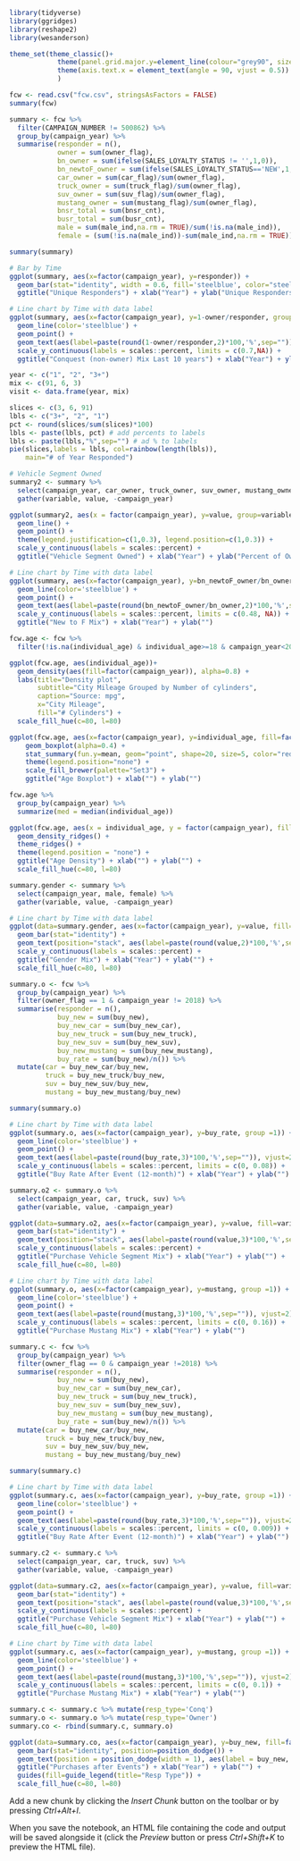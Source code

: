 
```{r}
library(tidyverse)
library(ggridges)
library(reshape2)
library(wesanderson)
```

```{r}
theme_set(theme_classic()+
            theme(panel.grid.major.y=element_line(colour="grey90", size=0.5))+
            theme(axis.text.x = element_text(angle = 90, vjust = 0.5))
            )
```

```{r}
fcw <- read.csv("fcw.csv", stringsAsFactors = FALSE)
summary(fcw)
```
```{r}
summary <- fcw %>%
  filter(CAMPAIGN_NUMBER != 500862) %>%
  group_by(campaign_year) %>%
  summarise(responder = n(),
            owner = sum(owner_flag),
            bn_owner = sum(ifelse(SALES_LOYALTY_STATUS != '',1,0)),
            bn_newtoF_owner = sum(ifelse(SALES_LOYALTY_STATUS=='NEW',1,0)),
            car_owner = sum(car_flag)/sum(owner_flag),
            truck_owner = sum(truck_flag)/sum(owner_flag),
            suv_owner = sum(suv_flag)/sum(owner_flag),
            mustang_owner = sum(mustang_flag)/sum(owner_flag),
            bnsr_total = sum(bnsr_cnt),
            busr_total = sum(busr_cnt),
            male = sum(male_ind,na.rm = TRUE)/sum(!is.na(male_ind)),
            female = (sum(!is.na(male_ind))-sum(male_ind,na.rm = TRUE))/sum(!is.na(male_ind)))

summary(summary)
```


```{r}
# Bar by Time
ggplot(summary, aes(x=factor(campaign_year), y=responder)) +
  geom_bar(stat="identity", width = 0.6, fill='steelblue', color="steelblue")  +
  ggtitle("Unique Responders") + xlab("Year") + ylab("Unique Responders")
```
```{r}
# Line chart by Time with data label
ggplot(summary, aes(x=factor(campaign_year), y=1-owner/responder, group =1)) +
  geom_line(color='steelblue') +
  geom_point() +
  geom_text(aes(label=paste(round(1-owner/responder,2)*100,'%',sep="")), vjust=2) +
  scale_y_continuous(labels = scales::percent, limits = c(0.7,NA)) +
  ggtitle("Conquest (non-owner) Mix Last 10 years") + xlab("Year") + ylab("Conquest Mix Last 10 years")
```

```{r}
year <- c("1", "2", "3+")
mix <- c(91, 6, 3)
visit <- data.frame(year, mix)

slices <- c(3, 6, 91) 
lbls <- c("3+", "2", "1")
pct <- round(slices/sum(slices)*100)
lbls <- paste(lbls, pct) # add percents to labels 
lbls <- paste(lbls,"%",sep="") # ad % to labels 
pie(slices,labels = lbls, col=rainbow(length(lbls)),
  	main="# of Year Responded")
```


```{r}
# Vehicle Segment Owned
summary2 <- summary %>%
  select(campaign_year, car_owner, truck_owner, suv_owner, mustang_owner) %>%
  gather(variable, value, -campaign_year)
```

```{r}
ggplot(summary2, aes(x = factor(campaign_year), y=value, group=variable, shape=variable, colour=variable)) + 
  geom_line() +
  geom_point() +
  theme(legend.justification=c(1,0.3), legend.position=c(1,0.3)) +
  scale_y_continuous(labels = scales::percent) +
  ggtitle("Vehicle Segment Owned") + xlab("Year") + ylab("Percent of Owner")
```

```{r}
# Line chart by Time with data label
ggplot(summary, aes(x=factor(campaign_year), y=bn_newtoF_owner/bn_owner, group =1)) +
  geom_line(color='steelblue') +
  geom_point() +
  geom_text(aes(label=paste(round(bn_newtoF_owner/bn_owner,2)*100,'%',sep="")), vjust=2) +
  scale_y_continuous(labels = scales::percent, limits = c(0.48, NA)) +
  ggtitle("New to F Mix") + xlab("Year") + ylab("")
```

```{r}
fcw.age <- fcw %>%
  filter(!is.na(individual_age) & individual_age>=18 & campaign_year<2018)

ggplot(fcw.age, aes(individual_age))+
  geom_density(aes(fill=factor(campaign_year)), alpha=0.8) + 
  labs(title="Density plot", 
       subtitle="City Mileage Grouped by Number of cylinders",
       caption="Source: mpg",
       x="City Mileage",
       fill="# Cylinders") +
  scale_fill_hue(c=80, l=80)
```
```{r}
ggplot(fcw.age, aes(x=factor(campaign_year), y=individual_age, fill=factor(campaign_year))) +
    geom_boxplot(alpha=0.4) +
    stat_summary(fun.y=mean, geom="point", shape=20, size=5, color="red", fill="red") +
    theme(legend.position="none") +
    scale_fill_brewer(palette="Set3") +
    ggtitle("Age Boxplot") + xlab("") + ylab("")

fcw.age %>%
  group_by(campaign_year) %>%
  summarize(med = median(individual_age))
```
```{r}
ggplot(fcw.age, aes(x = individual_age, y = factor(campaign_year), fill = factor(campaign_year))) +
  geom_density_ridges() +
  theme_ridges() +
  theme(legend.position = "none") +
  ggtitle("Age Density") + xlab("") + ylab("") +
  scale_fill_hue(c=80, l=80)
```
```{r}
summary.gender <- summary %>%
  select(campaign_year, male, female) %>%
  gather(variable, value, -campaign_year)

# Line chart by Time with data label
ggplot(data=summary.gender, aes(x=factor(campaign_year), y=value, fill=variable)) +
  geom_bar(stat="identity") +
  geom_text(position="stack", aes(label=paste(round(value,2)*100,'%',sep=""), hjust=0.5, vjust= 3), size=3) +
  scale_y_continuous(labels = scales::percent) +
  ggtitle("Gender Mix") + xlab("Year") + ylab("") +
  scale_fill_hue(c=80, l=80)
```
```{r}
summary.o <- fcw %>%
  group_by(campaign_year) %>%
  filter(owner_flag == 1 & campaign_year != 2018) %>%
  summarise(responder = n(),
            buy_new = sum(buy_new),
            buy_new_car = sum(buy_new_car),
            buy_new_truck = sum(buy_new_truck),
            buy_new_suv = sum(buy_new_suv),
            buy_new_mustang = sum(buy_new_mustang),
            buy_rate = sum(buy_new)/n()) %>%
  mutate(car = buy_new_car/buy_new,
         truck = buy_new_truck/buy_new,
         suv = buy_new_suv/buy_new,
         mustang = buy_new_mustang/buy_new)

summary(summary.o)
```
```{r}
# Line chart by Time with data label
ggplot(summary.o, aes(x=factor(campaign_year), y=buy_rate, group =1)) +
  geom_line(color='steelblue') +
  geom_point() +
  geom_text(aes(label=paste(round(buy_rate,3)*100,'%',sep="")), vjust=2) +
  scale_y_continuous(labels = scales::percent, limits = c(0, 0.08)) +
  ggtitle("Buy Rate After Event (12-month)") + xlab("Year") + ylab("")
```
```{r}
summary.o2 <- summary.o %>%
  select(campaign_year, car, truck, suv) %>%
  gather(variable, value, -campaign_year)
```

```{r}
ggplot(data=summary.o2, aes(x=factor(campaign_year), y=value, fill=variable)) +
  geom_bar(stat="identity") +
  geom_text(position="stack", aes(label=paste(round(value,3)*100,'%',sep=""), hjust=0.5, vjust= 3), size=3) +
  scale_y_continuous(labels = scales::percent) +
  ggtitle("Purchase Vehicle Segment Mix") + xlab("Year") + ylab("") +
  scale_fill_hue(c=80, l=80)
```
```{r}
# Line chart by Time with data label
ggplot(summary.o, aes(x=factor(campaign_year), y=mustang, group =1)) +
  geom_line(color='steelblue') +
  geom_point() +
  geom_text(aes(label=paste(round(mustang,3)*100,'%',sep="")), vjust=2) +
  scale_y_continuous(labels = scales::percent, limits = c(0, 0.16)) +
  ggtitle("Purchase Mustang Mix") + xlab("Year") + ylab("")
```

```{r}
summary.c <- fcw %>%
  group_by(campaign_year) %>%
  filter(owner_flag == 0 & campaign_year !=2018) %>%
  summarise(responder = n(),
            buy_new = sum(buy_new),
            buy_new_car = sum(buy_new_car),
            buy_new_truck = sum(buy_new_truck),
            buy_new_suv = sum(buy_new_suv),
            buy_new_mustang = sum(buy_new_mustang),
            buy_rate = sum(buy_new)/n()) %>%
  mutate(car = buy_new_car/buy_new,
         truck = buy_new_truck/buy_new,
         suv = buy_new_suv/buy_new,
         mustang = buy_new_mustang/buy_new)

summary(summary.c)
```

```{r}
# Line chart by Time with data label
ggplot(summary.c, aes(x=factor(campaign_year), y=buy_rate, group =1)) +
  geom_line(color='steelblue') +
  geom_point() +
  geom_text(aes(label=paste(round(buy_rate,3)*100,'%',sep="")), vjust=2) +
  scale_y_continuous(labels = scales::percent, limits = c(0, 0.009)) +
  ggtitle("Buy Rate After Event (12-month)") + xlab("Year") + ylab("")
```

```{r}
summary.c2 <- summary.c %>%
  select(campaign_year, car, truck, suv) %>%
  gather(variable, value, -campaign_year)
```

```{r}
ggplot(data=summary.c2, aes(x=factor(campaign_year), y=value, fill=variable)) +
  geom_bar(stat="identity") +
  geom_text(position="stack", aes(label=paste(round(value,3)*100,'%',sep=""), hjust=0.5, vjust= 3), size=3) +
  scale_y_continuous(labels = scales::percent) +
  ggtitle("Purchase Vehicle Segment Mix") + xlab("Year") + ylab("") +
  scale_fill_hue(c=80, l=80)
```

```{r}
# Line chart by Time with data label
ggplot(summary.c, aes(x=factor(campaign_year), y=mustang, group =1)) +
  geom_line(color='steelblue') +
  geom_point() +
  geom_text(aes(label=paste(round(mustang,3)*100,'%',sep="")), vjust=2) +
  scale_y_continuous(labels = scales::percent, limits = c(0, 0.1)) +
  ggtitle("Purchase Mustang Mix") + xlab("Year") + ylab("")
```
```{r}
summary.c <- summary.c %>% mutate(resp_type='Conq')
summary.o <- summary.o %>% mutate(resp_type='Owner')
summary.co <- rbind(summary.c, summary.o)
```

```{r}
ggplot(data=summary.co, aes(x=factor(campaign_year), y=buy_new, fill=factor(resp_type))) +
  geom_bar(stat="identity", position=position_dodge()) +
  geom_text(position = position_dodge(width = 1), aes(label = buy_new, hjust=0.5, vjust=2), size=3) +
  ggtitle("Purchases after Events") + xlab("Year") + ylab("") +
  guides(fill=guide_legend(title="Resp Type")) +
  scale_fill_hue(c=80, l=80)
```

Add a new chunk by clicking the *Insert Chunk* button on the toolbar or by pressing *Ctrl+Alt+I*.

When you save the notebook, an HTML file containing the code and output will be saved alongside it (click the *Preview* button or press *Ctrl+Shift+K* to preview the HTML file).